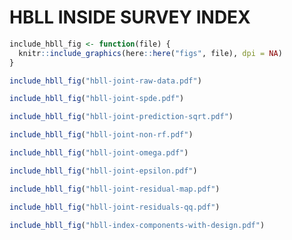 # HBLL INSIDE SURVEY INDEX

```r
include_hbll_fig <- function(file) {
  knitr::include_graphics(here::here("figs", file), dpi = NA)
}
```

```r
include_hbll_fig("hbll-joint-raw-data.pdf")
```

```r
include_hbll_fig("hbll-joint-spde.pdf")
```

```r
include_hbll_fig("hbll-joint-prediction-sqrt.pdf")
```

```r
include_hbll_fig("hbll-joint-non-rf.pdf")
```

```r
include_hbll_fig("hbll-joint-omega.pdf")
```

```r
include_hbll_fig("hbll-joint-epsilon.pdf")
```

```r
include_hbll_fig("hbll-joint-residual-map.pdf")
```

```r
include_hbll_fig("hbll-joint-residuals-qq.pdf")
```

```r
include_hbll_fig("hbll-index-components-with-design.pdf")
```
